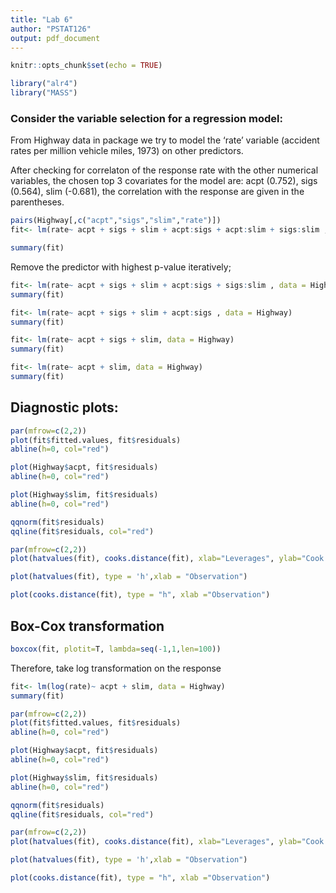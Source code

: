 ```yaml
---
title: "Lab 6"
author: "PSTAT126"
output: pdf_document
---
```


```r
knitr::opts_chunk$set(echo = TRUE)
```

```r
library("alr4")
library("MASS")
```

### Consider the variable selection for a regression model:

From Highway data in package we try to model the 'rate' variable (accident rates per million vehicle miles, 1973) on other predictors.

After checking for correlaton of the response rate with the other numerical variables, the chosen top 3 covariates for the model are: acpt (0.752), sigs (0.564), slim (-0.681), the correlation with the response are given in the parentheses. 

```r
pairs(Highway[,c("acpt","sigs","slim","rate")])
fit<- lm(rate~ acpt + sigs + slim + acpt:sigs + acpt:slim + sigs:slim , data = Highway) # We include all the interactions

summary(fit)
```
Remove the predictor with highest p-value iteratively;

```r
fit<- lm(rate~ acpt + sigs + slim + acpt:sigs + sigs:slim , data = Highway) # We remove acpt:slim 
summary(fit)

fit<- lm(rate~ acpt + sigs + slim + acpt:sigs , data = Highway)  
summary(fit)

fit<- lm(rate~ acpt + sigs + slim, data = Highway)
summary(fit)

fit<- lm(rate~ acpt + slim, data = Highway)
summary(fit)

```

## Diagnostic plots:

```r
par(mfrow=c(2,2))
plot(fit$fitted.values, fit$residuals)
abline(h=0, col="red")

plot(Highway$acpt, fit$residuals)
abline(h=0, col="red")

plot(Highway$slim, fit$residuals)
abline(h=0, col="red")

qqnorm(fit$residuals)
qqline(fit$residuals, col="red")

```

```r
par(mfrow=c(2,2))
plot(hatvalues(fit), cooks.distance(fit), xlab="Leverages", ylab="Cook's Distance")

plot(hatvalues(fit), type = 'h',xlab = "Observation")

plot(cooks.distance(fit), type = "h", xlab ="Observation")

```

## Box-Cox transformation
```r
boxcox(fit, plotit=T, lambda=seq(-1,1,len=100))
```

Therefore, take log transformation on the response

```r
fit<- lm(log(rate)~ acpt + slim, data = Highway)
summary(fit)

par(mfrow=c(2,2))
plot(fit$fitted.values, fit$residuals)
abline(h=0, col="red")

plot(Highway$acpt, fit$residuals)
abline(h=0, col="red")

plot(Highway$slim, fit$residuals)
abline(h=0, col="red")

qqnorm(fit$residuals)
qqline(fit$residuals, col="red")

```


```r
par(mfrow=c(2,2))
plot(hatvalues(fit), cooks.distance(fit), xlab="Leverages", ylab="Cook's Distance")

plot(hatvalues(fit), type = 'h',xlab = "Observation")

plot(cooks.distance(fit), type = "h", xlab ="Observation")

```

